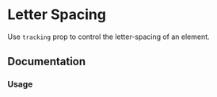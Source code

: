 

# Letter Spacing

Use `tracking` prop to control the letter-spacing of an element.

<Scale hidePixels hidePreview values={tokens.letterSpacing} />

## Documentation

### Usage

<Demo component={TrackingUsage} />
